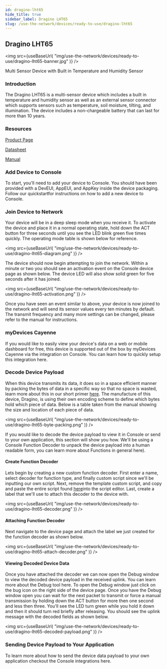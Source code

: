 ```yaml
---
id: dragino-lht65
hide_title: true
sidebar_label: Dragino LHT65
slug: /use-the-network/devices/ready-to-use/dragino-lht65
---
```



## Dragino LHT65

<img
  src={useBaseUrl(
    "img/use-the-network/devices/ready-to-use/dragino-lht65-banner.jpg"
  )}
/>

Multi Sensor Device with Built in Temperature and Humidity Sensor

### Introduction

The Dragino LHT65 is a multi-sensor device which includes a built in temperature
and humidity sensor as well as an external sensor connector which supports
sensors such as temperature, soil moisture, tilting, and illumination. The
device includes a non-chargeable battery that can last for more than 10 years.

### Resources

[Product Page](https://www.dragino.com/products/lora-lorawan-end-node/item/151-lht65.html)

[Datasheet](https://www.dragino.com/downloads/downloads/LHT65/Datasheet_LHT65_LoRaWAN_Temperature_Humidity_Sensor.pdf)

[Manual](https://www.dragino.com/downloads/downloads/LHT65/LHT65_Temperature_Humidity_Sensor_UserManual_v1.7.1.pdf)

### Add Device to Console

To start, you'll need to add your device to Console. You should have been
provided with a DevEUI, AppEUI, and AppKey inside the device packaging. Follow
our quickstartfor instructions on how to add a new device to Console.

### Join Device to Network

Your device will be in a deep sleep mode when you receive it. To activate the
device and place it in a normal operating state, hold down the ACT button for
three seconds until you see the LED blink green five times quickly. The
operating mode table is shown below for reference.

<img
  src={useBaseUrl(
    "img/use-the-network/devices/ready-to-use/dragino-lht65-diagram.png"
  )}
/>

The device should now begin attempting to join the network. Within a minute or
two you should see an activation event on the Console device page as shown
below. The device LED will also show solid green for five seconds after it has
joined.

<img
  src={useBaseUrl(
    "img/use-the-network/devices/ready-to-use/dragino-lht65-activation.png"
  )}
/>

Once you have seen an event similar to above, your device is now joined to the
network and will send its sensor values every ten minutes by default. The
transmit frequency and many more settings can be changed, please refer to the
manual for instructions.

### myDevices Cayenne

If you would like to easily view your device's data on a web or mobile dashboard
for free, this device is supported out of the box by myDevices Cayenne via the
integration on Console. You can learn how to quickly setup this integration
here.

### Decode Device Payload

When this device transmits its data, it does so in a space efficient manner by
packing the bytes of data in a specific way so that no space is wasted, learn
more about this in our short primer
[here](https://developer.helium.com/console/functions#a-primer-on-encoding-and-decoding).
The manufacture of this device, Dragino, is using their own encoding scheme to
define which bytes hold which piece of data. Below is a table taken from the
manual showing the size and location of each piece of data.

<img
  src={useBaseUrl(
    "img/use-the-network/devices/ready-to-use/dragino-lht65-byte-packing.png"
  )}
/>

If you would like to decode the device payload to view it in Console or send to
your own application, this section will show you how. We'll be using a Console
Function Decoder to unpack the device payload into a human readable form, you
can learn more about Functions in general here).

#### Create Function Decoder

Lets begin by creating a new custom function decoder. First enter a name, select
decoder for function type, and finally custom script since we'll be inputting
our own script. Next, remove the template custom script, and copy and paste the
entire script found
[here](https://www.dragino.com/downloads/downloads/LHT65/payload_decode/ttn_payload_decode_v1.7.txt)into
the script editor. Last, create a label that we'll use to attach this decoder to
the device with.

<img
  src={useBaseUrl(
    "img/use-the-network/devices/ready-to-use/dragino-lht65-decoder.png"
  )}
/>

#### Attaching Function Decoder

Next navigate to the device page and attach the label we just created for the
function decoder as shown below.

<img
  src={useBaseUrl(
    "img/use-the-network/devices/ready-to-use/dragino-lht65-attach-decoder.png"
  )}
/>

#### Viewing Decoded Device Data

Once you have attached the decoder we can now open the Debug window to view the
decoded device payload in the received uplink. You can learn more about the
Debug tool here. To open the Debug window just click on the bug icon on the
right side of the device page. Once you have the Debug window open you can wait
for the next packet to transmit or force a manual transmission by holding down
the ACT button for more then one second and less then three. You'll see the LED
turn green while you hold it down and then it should turn red briefly after
releasing. You should see the uplink message with the decoded fields as shown
below.

<img
  src={useBaseUrl(
    "img/use-the-network/devices/ready-to-use/dragino-lht65-decoded-payload.png"
  )}
/>

### Sending Device Payload to Your Application

To learn more about how to send the device data payload to your own application
checkout the Console integrations here.
